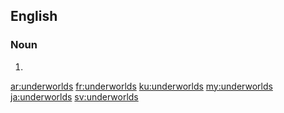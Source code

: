==English==

===Noun===
{{head|en|noun plural form}}

# {{plural of|underworld|lang=en}}

[[ar:underworlds]]
[[fr:underworlds]]
[[ku:underworlds]]
[[my:underworlds]]
[[ja:underworlds]]
[[sv:underworlds]]